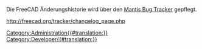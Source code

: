 <languages/>
Die FreeCAD Änderungshistorie wird über den [http://de.wikipedia.org/wiki/Mantis_Bug_Tracker Mantis Bug Tracker] gepflegt.

http://freecad.org/tracker/changelog_page.php

[[Category:Administration{{#translation:}}]]
[[Category:Developer{{#translation:}}]]



{{clear}}